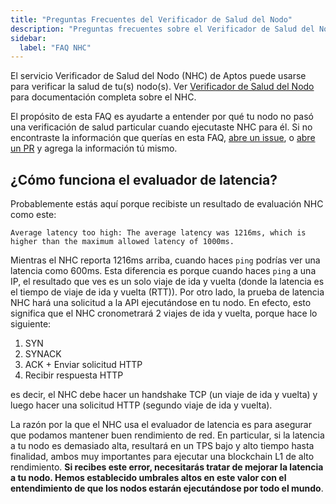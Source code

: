 ```yaml
---
title: "Preguntas Frecuentes del Verificador de Salud del Nodo"
description: "Preguntas frecuentes sobre el Verificador de Salud del Nodo de Aptos incluyendo solución de problemas de fallas de evaluación y comprensión de pruebas de latencia."
sidebar:
  label: "FAQ NHC"
---
```


El servicio Verificador de Salud del Nodo (NHC) de Aptos puede usarse para verificar la salud de tu(s) nodo(s). Ver [Verificador de Salud del Nodo](/network/nodes/measure/node-health-checker) para documentación completa sobre el NHC.

El propósito de esta FAQ es ayudarte a entender por qué tu nodo no pasó una verificación de salud particular cuando ejecutaste NHC para él. Si no encontraste la información que querías en esta FAQ, [abre un issue](https://github.com/aptos-labs/aptos-core/issues/new/choose), o [abre un PR](https://github.com/aptos-labs/aptos-core/pulls) y agrega la información tú mismo.

## ¿Cómo funciona el evaluador de latencia?

Probablemente estás aquí porque recibiste un resultado de evaluación NHC como este:

```shellscript filename="Terminal"
Average latency too high: The average latency was 1216ms, which is higher than the maximum allowed latency of 1000ms.
```

Mientras el NHC reporta 1216ms arriba, cuando haces `ping` podrías ver una latencia como 600ms. Esta diferencia es porque cuando haces `ping` a una IP, el resultado que ves es un solo viaje de ida y vuelta (donde la latencia es el tiempo de viaje de ida y vuelta (RTT)). Por otro lado, la prueba de latencia NHC hará una solicitud a la API ejecutándose en tu nodo. En efecto, esto significa que el NHC cronometrará 2 viajes de ida y vuelta, porque hace lo siguiente:

1. SYN
2. SYNACK
3. ACK + Enviar solicitud HTTP
4. Recibir respuesta HTTP

es decir, el NHC debe hacer un handshake TCP (un viaje de ida y vuelta) y luego hacer una solicitud HTTP (segundo viaje de ida y vuelta).

La razón por la que el NHC usa el evaluador de latencia es para asegurar que podamos mantener buen rendimiento de red. En particular, si la latencia a tu nodo es demasiado alta, resultará en un TPS bajo y alto tiempo hasta finalidad, ambos muy importantes para ejecutar una blockchain L1 de alto rendimiento. **Si recibes este error, necesitarás tratar de mejorar la latencia a tu nodo. Hemos establecido umbrales altos en este valor con el entendimiento de que los nodos estarán ejecutándose por todo el mundo**.
